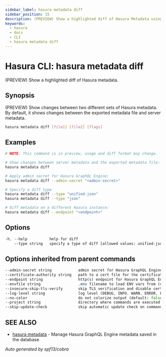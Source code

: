 ```yaml
---
sidebar_label: hasura metadata diff
sidebar_position: 15
description: (PREVIEW) Show a highlighted diff of Hasura Metadata using the Hasura CLI
keywords:
  - hasura
  - docs
  - CLI
  - hasura metadata diff
---
```


# Hasura CLI: hasura metadata diff

(PREVIEW) Show a highlighted diff of Hasura metadata.

## Synopsis

(PREVIEW) Show changes between two different sets of Hasura metadata.
By default, it shows changes between the exported metadata file and server metadata.

```bash
hasura metadata diff [file1] [file2] [flags]
```

## Examples

```bash
# NOTE: This command is in preview, usage and diff format may change.

# Show changes between server metadata and the exported metadata file:
hasura metadata diff

# Apply admin secret for Hasura GraphQL Engine:
hasura metadata diff --admin-secret "<admin-secret>"

# Specify a diff type
hasura metadata diff --type "unified-json"
hasura metadata diff --type "json"

# Diff metadata on a different Hasura instance:
hasura metadata diff --endpoint "<endpoint>"
```

## Options

```sass
-h, --help          help for diff
    --type string   specify a type of diff [allowed values: unified-json,unified-yaml, yaml, json]
```

## Options inherited from parent commands

```sass
--admin-secret string            admin secret for Hasura GraphQL Engine (env "HASURA_GRAPHQL_ADMIN_SECRET")
--certificate-authority string   path to a cert file for the certificate authority (env "HASURA_GRAPHQL_CERTIFICATE_AUTHORITY")
--endpoint string                http(s) endpoint for Hasura GraphQL Engine (env "HASURA_GRAPHQL_ENDPOINT")
--envfile string                 .env filename to load ENV vars from (default ".env")
--insecure-skip-tls-verify       skip TLS verification and disable cert checking (default: false) (env "HASURA_GRAPHQL_INSECURE_SKIP_TLS_VERIFY")
--log-level string               log level (DEBUG, INFO, WARN, ERROR, FATAL) (default "INFO")
--no-color                       do not colorize output (default: false)
--project string                 directory where commands are executed (default: current dir)
--skip-update-check              skip automatic update check on command execution
```

## SEE ALSO

- [hasura metadata](/hasura-cli/commands/hasura_metadata.mdx) - Manage Hasura GraphQL Engine metadata saved in the database

_Auto generated by spf13/cobra_
